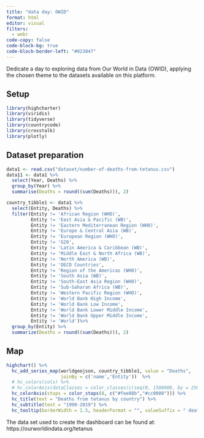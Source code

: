 ```yaml
---
title: "data day: OWID"
format: html
editor: visual
filters:
  - webr
code-copy: false
code-block-bg: true
code-block-border-left: "#023047"
---
```


Dedicate a day to exploring data from Our World in Data (OWID), applying the chosen theme to the datasets available on this platform.

## Setup

```r
library(highcharter) 
library(viridis) 
library(tidyverse) 
library(countrycode) 
library(crosstalk) 
library(plotly) 
```

## Dataset preparation

```r



data1 <- read.csv("dataset/number-of-deaths-from-tetanus.csv")
data11 <- data1 %>%
  select(Year, Deaths) %>%
  group_by(Year) %>%
  summarise(Deaths = round((sum(Deaths))), 2)

country_tibble1 <- data1 %>%
  select(Entity, Deaths) %>%
  filter(Entity != 'African Region (WHO)',
         Entity != 'East Asia & Pacific (WB)',
         Entity != 'Eastern Mediterranean Region (WHO)',
         Entity != 'Europe & Central Asia (WB)',
         Entity != 'European Region (WHO)',
         Entity != 'G20',
         Entity != 'Latin America & Caribbean (WB)',
         Entity != 'Middle East & North Africa (WB)',
         Entity != 'North America (WB)',
         Entity != 'OECD Countries',
         Entity != 'Region of the Americas (WHO)',
         Entity != 'South Asia (WB)',
         Entity != 'South-East Asia Region (WHO)',
         Entity != 'Sub-Saharan Africa (WB)',
         Entity != 'Western Pacific Region (WHO)',
         Entity != 'World Bank High Income',
         Entity != 'World Bank Low Income',
         Entity != 'World Bank Lower Middle Income',
         Entity != 'World Bank Upper Middle Income',
         Entity != 'World')%>%
  group_by(Entity) %>%
  summarize(Deaths = round((sum(Deaths))), 2) 

```

## Map

```r
highchart() %>%
  hc_add_series_map(worldgeojson, country_tibble1, value = "Deaths", 
                    joinBy = c('name','Entity'))  %>% 
  # hc_colors(cols) %>%
  # hc_colorAxis(dataClasses = color_classes(c(seq(0, 1500000, by = 250000)))) %>% 
  hc_colorAxis(stops = color_stops(8, c("#fee08b","#cc0000"))) %>% 
  hc_title(text = "Deaths from tetanus by country") %>% 
  hc_subtitle(text = "1990-2019") %>%
  hc_tooltip(borderWidth = 1.5, headerFormat = "", valueSuffix = " deaths")


```

The data set used to create the dashboard can be found at:\
https://ourworldindata.org/tetanus
